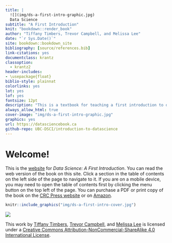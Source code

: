 ```yaml
--- 
title: |
  ![](img/ds-a-first-intro-graphic.jpg)  
  Data Science
subtitle: "A First Introduction"
knit: "bookdown::render_book"
author: "Tiffany Timbers, Trevor Campbell, and Melissa Lee"
date: "`r Sys.Date()`"
site: bookdown::bookdown_site
bibliography: [source/references.bib]
link-citations: yes
documentclass: krantz
classoption:
  - krantz2
header-includes: 
- \usepackage{float}
biblio-style: plainnat
colorlinks: yes
lot: yes
lof: yes
fontsize: 12pt
description: "This is a textbook for teaching a first introduction to data science."
always_allow_html: true
cover-image: "img/ds-a-first-intro-graphic.jpg"
graphics: yes
url: https://datasciencebook.ca
github-repo: UBC-DSCI/introduction-to-datascience
---
```


# Welcome! {-}

This is the [website](https://datasciencebook.ca/) for *Data Science: A First Introduction*. 
You can read the web version of the book on this site. Click a section in the table of contents
on the left side of the page to navigate to it. If you are on a mobile device,
you may need to open the table of contents first by clicking the menu button on 
the top left of the page.
You can purchase a PDF or print copy of the book 
on the [CRC Press website](https://www.routledge.com/Data-Science-A-First-Introduction/Timbers-Campbell-Lee/p/book/9780367524685) or on [Amazon](https://www.amazon.com/Data-Science-First-Introduction-Chapman/dp/0367532174/ref=sr_[…]qid=1644637450&sprefix=data+science+timber%2Caps%2C166&sr=8-1).

```r
knitr::include_graphics("img/ds-a-first-intro-cover.jpg")
```

<img src="https://i.creativecommons.org/l/by-nc-sa/4.0/88x31.png">

This work by [Tiffany Timbers](https://www.tiffanytimbers.com/), [Trevor Campbell](https://trevorcampbell.me/), 
and [Melissa Lee](https://www.stat.ubc.ca/users/melissa-lee) is licensed under 
a [Creative Commons Attribution-NonCommercial-ShareAlike 4.0 International License](http://creativecommons.org/licenses/by-nc-sa/4.0/).




